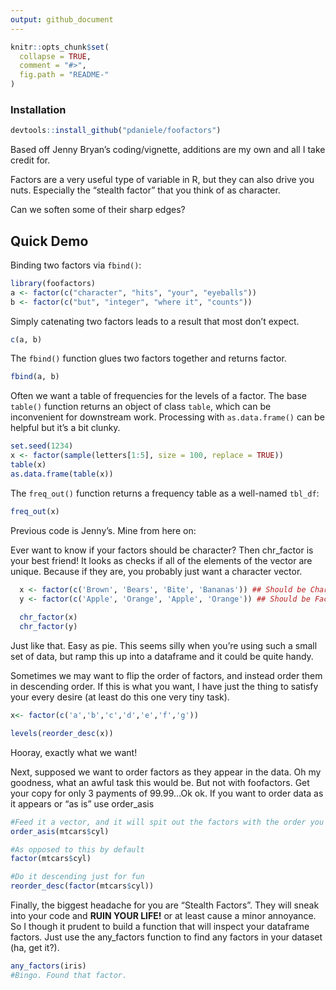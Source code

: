 ---
output: github_document
---

<!-- README.md is generated from README.Rmd. Please edit that file -->

```{r, echo = FALSE}
knitr::opts_chunk$set(
  collapse = TRUE,
  comment = "#>",
  fig.path = "README-"
)
```

### Installation

```{r installation, eval = FALSE}
devtools::install_github("pdaniele/foofactors")
```

Based off Jenny Bryan's coding/vignette, additions are my own and all I take credit for.

Factors are a very useful type of variable in R, but they can also drive you nuts. Especially the "stealth factor" that you think of as character.

Can we soften some of their sharp edges?

## Quick Demo

Binding two factors via `fbind()`:

```{r}
library(foofactors)
a <- factor(c("character", "hits", "your", "eyeballs"))
b <- factor(c("but", "integer", "where it", "counts"))
```

Simply catenating two factors leads to a result that most don't expect.

```{r}
c(a, b)
```

The `fbind()` function glues two factors together and returns factor.

```{r}
fbind(a, b)
```

Often we want a table of frequencies for the levels of a factor. The base `table()` function returns an object of class `table`, which can be inconvenient for downstream work.  Processing with `as.data.frame()` can be helpful but it's a bit clunky.

```{r}
set.seed(1234)
x <- factor(sample(letters[1:5], size = 100, replace = TRUE))
table(x)
as.data.frame(table(x))
```

The `freq_out()` function returns a frequency table as a well-named `tbl_df`:

```{r}
freq_out(x)
```

Previous code is Jenny's. Mine from here on:

Ever want to know if your factors should be character? Then chr_factor is your best friend! It looks as checks if all of the elements of the vector are unique. Because if they are, you probably just want a character vector.

```{r}
  x <- factor(c('Brown', 'Bears', 'Bite', 'Bananas')) ## Should be Character
  y <- factor(c('Apple', 'Orange', 'Apple', 'Orange')) ## Should be Factor
  
  chr_factor(x)
  chr_factor(y)
```
Just like that. Easy as pie. This seems silly when you're using such a small set of data, but ramp this up into a dataframe and it could be quite handy.


Sometimes we may want to flip the order of factors, and instead order them in descending order. If this is what you want, I have just the thing to satisfy your every desire (at least do this one very tiny task).
```{r}
x<- factor(c('a','b','c','d','e','f','g'))

levels(reorder_desc(x))
```
Hooray, exactly what we want!


Next, supposed we want to order factors as they appear in the data. Oh my goodness, what an awful task this would be. But not with foofactors. Get your copy for only 3 payments of 99.99...Ok ok. If you want to order data as it appears or "as is" use order_asis
```{r}
#Feed it a vector, and it will spit out the factors with the order you want
order_asis(mtcars$cyl)

#As opposed to this by default
factor(mtcars$cyl)

#Do it descending just for fun
reorder_desc(factor(mtcars$cyl))

```

Finally, the biggest headache for you are "Stealth Factors". They will sneak into your code and <strong>RUIN YOUR LIFE!</strong> or at least cause a minor annoyance. So I though it prudent to build a function that will inspect your dataframe factors. Just use the any_factors function to find any factors in your dataset (ha, get it?).

```{r}
any_factors(iris)
#Bingo. Found that factor.

```
